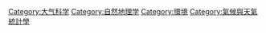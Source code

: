 {{Catnav|頁面分類|人类社会|環境|環境科學|大气科学}}

{{catmore}}
{{Commonscat|Climatology}}

[[Category:大气科学|Category:大气科学]]
[[Category:自然地理学|Category:自然地理学]]
[[Category:環境|Category:環境]]
[[Category:氣候與天氣統計學|Category:氣候與天氣統計學]]